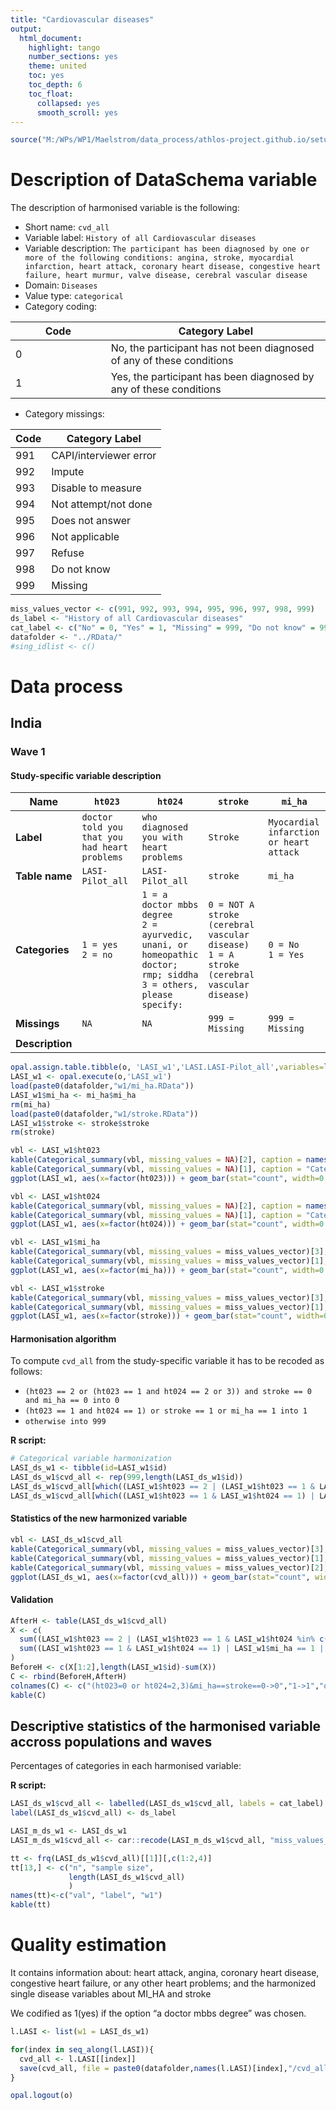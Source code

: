 ```yaml
---
title: "Cardiovascular diseases"
output:
  html_document:
    highlight: tango
    number_sections: yes
    theme: united
    toc: yes
    toc_depth: 6
    toc_float:
      collapsed: yes
      smooth_scroll: yes
---
```


<!-- ########################################################## --> 
<!-- # Installation, loading packages -->
```r
source("M:/WPs/WP1/Maelstrom/data_process/athlos-project.github.io/setup_iago.r")
```
<!-- ########################################################## --> 




# Description of DataSchema variable

The description of harmonised variable is the following:

* Short name: `cvd_all`
* Variable label: `History of all Cardiovascular diseases`
* Variable description: `The participant has been diagnosed by one or more of the following conditions: angina, stroke, myocardial infarction, heart attack, coronary heart disease, congestive heart failure, heart murmur, valve disease, cerebral vascular disease`
* Domain: `Diseases`
* Value type: `categorical`
* Category coding:

**Code** | **Category Label**
-------- | ------------------
0        | No, the participant has not been diagnosed of any of these conditions
1        | Yes, the participant has been diagnosed by any of these conditions

* Category missings: 

**Code** | **Category Label**
----| ------------------
991 | CAPI/interviewer error
992 | Impute
993 | Disable to measure
994 | Not attempt/not done
995 | Does not answer
996 | Not applicable
997 | Refuse
998 | Do not know
999 | Missing



<!-- ########################################################## --> 
<!-- # Global variables -->
```r
miss_values_vector <- c(991, 992, 993, 994, 995, 996, 997, 998, 999)
ds_label <- "History of all Cardiovascular diseases"
cat_label <- c("No" = 0, "Yes" = 1, "Missing" = 999, "Do not know" = 998, "Refuse" = 997, "Not applicable" = 996, "Does not answer" = 995, "Not attempt not done" = 994, "Disable to measure" = 993, "Impute" = 992, "CAPI interviewer error" = 991)
datafolder <- "../RData/"
#sing_idlist <- c()
```
<!-- ########################################################## --> 



# Data process



## India


### Wave 1


#### Study-specific variable description



| **Name** | `ht023` |`ht024`|`stroke`|`mi_ha`|
|-|-|-|-|-|
| **Label** | `doctor told you that you had heart problems`|`who diagnosed you with heart problems`|`Stroke`|`Myocardial infarction or heart attack`|
| **Table name**  | `LASI-Pilot_all`| `LASI-Pilot_all`|`stroke`|`mi_ha`|
| **Categories** | `1 = yes`<br/>`2 = no` |`1 = a doctor mbbs degree`<br/>`2 = ayurvedic, unani, or homeopathic doctor; rmp; siddha`<br/>`3 = others, please specify:`|`0 = NOT A stroke (cerebral vascular disease)`<br/>`1 = A stroke (cerebral vascular disease)`|`0 = No`<br/>`1 = Yes`|
| **Missings** | `NA` | `NA` | `999 = Missing` | `999 = Missing` |
| **Description** |  |  |  |  |

```r

opal.assign.table.tibble(o, 'LASI_w1','LASI.LASI-Pilot_all',variables=list('ht023','ht024'), missings = T)
LASI_w1 <- opal.execute(o,'LASI_w1')
load(paste0(datafolder,"w1/mi_ha.RData"))
LASI_w1$mi_ha <- mi_ha$mi_ha
rm(mi_ha)
load(paste0(datafolder,"w1/stroke.RData"))
LASI_w1$stroke <- stroke$stroke
rm(stroke)

```

```r

vbl <- LASI_w1$ht023
kable(Categorical_summary(vbl, missing_values = NA)[2], caption = names(LASI_w1)[2])
kable(Categorical_summary(vbl, missing_values = NA)[1], caption = "Category")
ggplot(LASI_w1, aes(x=factor(ht023))) + geom_bar(stat="count", width=0.4, fill="steelblue") + xlab(label(vbl)) + ylab("Frequency")

vbl <- LASI_w1$ht024
kable(Categorical_summary(vbl, missing_values = NA)[2], caption = names(LASI_w1)[3])
kable(Categorical_summary(vbl, missing_values = NA)[1], caption = "Category")
ggplot(LASI_w1, aes(x=factor(ht024))) + geom_bar(stat="count", width=0.4, fill="steelblue") + xlab(label(vbl)) + ylab("Frequency")

vbl <- LASI_w1$mi_ha
kable(Categorical_summary(vbl, missing_values = miss_values_vector)[3], caption = names(LASI_w1)[4])
kable(Categorical_summary(vbl, missing_values = miss_values_vector)[1], caption = "Category")
ggplot(LASI_w1, aes(x=factor(mi_ha))) + geom_bar(stat="count", width=0.4, fill="steelblue") + xlab(label(vbl)) + ylab("Frequency")

vbl <- LASI_w1$stroke
kable(Categorical_summary(vbl, missing_values = miss_values_vector)[3], caption = names(LASI_w1)[5])
kable(Categorical_summary(vbl, missing_values = miss_values_vector)[1], caption = "Category")
ggplot(LASI_w1, aes(x=factor(stroke))) + geom_bar(stat="count", width=0.4, fill="steelblue") + xlab(label(vbl)) + ylab("Frequency")

```


#### Harmonisation algorithm

To compute `cvd_all` from the study-specific variable it has to be recoded as follows:

* `(ht023 == 2 or (ht023 == 1 and ht024 == 2 or 3)) and stroke == 0 and mi_ha == 0 into 0`
* `(ht023 == 1 and ht024 == 1) or stroke == 1 or mi_ha == 1 into 1`
* `otherwise into 999`

**R script:**

```r

# Categorical variable harmonization
LASI_ds_w1 <- tibble(id=LASI_w1$id)
LASI_ds_w1$cvd_all <- rep(999,length(LASI_ds_w1$id))
LASI_ds_w1$cvd_all[which((LASI_w1$ht023 == 2 | (LASI_w1$ht023 == 1 & LASI_w1$ht024 %in% c(2,3))) & LASI_w1$mi_ha == 0 & LASI_w1$stroke == 0)] <- 0
LASI_ds_w1$cvd_all[which((LASI_w1$ht023 == 1 & LASI_w1$ht024 == 1) | LASI_w1$mi_ha == 1 | LASI_w1$stroke == 1)] <- 1

```


#### Statistics of the new harmonized variable

```r

vbl <- LASI_ds_w1$cvd_all
kable(Categorical_summary(vbl, missing_values = miss_values_vector)[3], caption = ds_label)
kable(Categorical_summary(vbl, missing_values = miss_values_vector)[1], caption = "Category")
kable(Categorical_summary(vbl, missing_values = miss_values_vector)[2], caption = "Type of missing")
ggplot(LASI_ds_w1, aes(x=factor(cvd_all))) + geom_bar(stat="count", width=0.4, fill="steelblue") + xlab(ds_label) + ylab("Frequency")

```


#### Validation

```r

AfterH <- table(LASI_ds_w1$cvd_all)
X <- c(
  sum((LASI_w1$ht023 == 2 | (LASI_w1$ht023 == 1 & LASI_w1$ht024 %in% c(2,3))) & LASI_w1$mi_ha == 0 & LASI_w1$stroke == 0,na.rm=T),
  sum((LASI_w1$ht023 == 1 & LASI_w1$ht024 == 1) | LASI_w1$mi_ha == 1 | LASI_w1$stroke == 1,na.rm=T)
)
BeforeH <- c(X[1:2],length(LASI_w1$id)-sum(X))
C <- rbind(BeforeH,AfterH)
colnames(C) <- c("(ht023=0 or ht024=2,3)&mi_ha==stroke==0->0","1->1","otherwise->999")
kable(C)

```






## Descriptive statistics of the harmonised variable accross populations and waves

Percentages of categories in each harmonised variable:


**R script:**

```r
LASI_ds_w1$cvd_all <- labelled(LASI_ds_w1$cvd_all, labels = cat_label)
label(LASI_ds_w1$cvd_all) <- ds_label

LASI_m_ds_w1 <- LASI_ds_w1
LASI_m_ds_w1$cvd_all <- car::recode(LASI_m_ds_w1$cvd_all, "miss_values_vector=NA")

tt <- frq(LASI_ds_w1$cvd_all)[[1]][,c(1:2,4)]
tt[13,] <- c("n", "sample size", 
             length(LASI_ds_w1$cvd_all)
             )
names(tt)<-c("val", "label", "w1")
kable(tt)

```



# Quality estimation

It contains information about: heart attack, angina, coronary heart disease, congestive heart failure, or any other heart problems; and the harmonized single disease variables about MI_HA and stroke


We codified as 1(yes) if the option "a doctor mbbs degree" was chosen. 


<!-- ########################################################## --> 
<!-- # Save -->
```r

l.LASI <- list(w1 = LASI_ds_w1)

for(index in seq_along(l.LASI)){
  cvd_all <- l.LASI[[index]]
  save(cvd_all, file = paste0(datafolder,names(l.LASI)[index],"/cvd_all.RData"))
}

```
<!-- ########################################################## --> 






<!-- ########################################################## -->
<!--- # Close OPAL R Session -->
```r
opal.logout(o)
```





